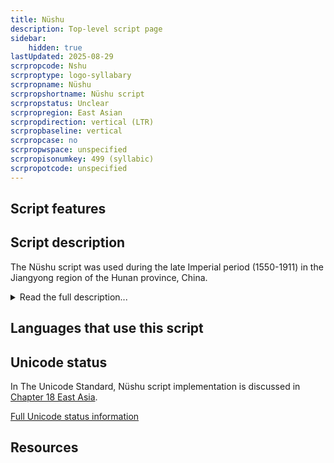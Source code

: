 ```yaml
---
title: Nüshu
description: Top-level script page
sidebar:
    hidden: true
lastUpdated: 2025-08-29
scrpropcode: Nshu
scrproptype: logo-syllabary
scrpropname: Nüshu
scrpropshortname: Nüshu script
scrpropstatus: Unclear
scrpropregion: East Asian
scrpropdirection: vertical (LTR)
scrpropbaseline: vertical
scrpropcase: no
scrpropwspace: unspecified
scrpropisonumkey: 499 (syllabic)
scrpropotcode: unspecified
---
```



## Script features

<ScriptInfo />

## Script description

The Nüshu script was used during the late Imperial period (1550-1911) in the Jiangyong region of the Hunan province, China.

<details>
<summary>Read the full description...</summary>The script is famous for being the only known writing system to have been invented and used exclusively by women. The word Nüshu literally means 'women's writing'. It was used for writing the Yang Zhuang language. (This language is also called 'Dong' or 'Tuhua'; the latter is a pejorative Han term implying a degenerate form of some superior language.)

During the Imperial period, women were not given access to education, and as a result, were largely illiterate. Their work centered around the home, and their social interactions tended to be with other women, which led to lifelong bonds of friendship, called _LaoTang_ or 'sworn sisterhood'. Groups of 'sisters' would regularly gather at one another's houses, and it is thought that this is how the script was disseminated. It is not known who created the script, or whether it was created by a single woman or a group. There is some debate as to whether Nüshu was borne of oppression from men and deliberately kept secret from them, or whether the men of that region simply were not interested in the affairs of women, but in any case, there have been very few men who became literate in the script.

Nüshu was used to exchange letters, to write stories, songs, poetry and laments, to embroider mottos onto clothing, and for "third day missives" - booklets given to new brides containing well-wishes and advice for their marriage. Texts tended to be written in verse form. The content of Nüshu texts centered, as would be expected, around women's day-to-day lives, interactions, and thoughts. Stories often contained a moral; more rarely, they were written in a coarse comic style that may only have been acceptable for women to use when male company was not present.

Between 1,800 and 2,000 characters are attested in Nüshu texts. There is some debate as to whether these all constitute unique characters or whether some are stylistic variants of others. Characters appear to have been based on simplified, italic forms of Chinese characters. The script is largely syllabic; that is, each character represents a phonetic syllable. Many words in the language are monosyllabic, so can be written with a single character. This has led to the idea that the script is logographic, but the characters are largely _syllographs_ because they contain only phonetic, not semantic content. They can be used to represent multiple homophonous words, irrespective of meaning. Some characters, however, are _logographs_; they represent particular concepts. These characters carry semantic, as opposed to phonetic, content so cannot be used to write homophonous words having different meanings. 

Nüshu characters are written using four types of stroke; dot, horizontal line, oblique slash, and arc. The script can be written in vertical columns from top to bottom, or in horizontal lines from left to right. 

With the advent of women's education in China in the 20th century, the need for an exclusive script diminished. In addition, it was suppressed by the occupying Japanese during the 1930s and 40s, and by the Red Guard during the 1960s. As a result, use has declined rapidly within the last century, and women no longer learn the script from their mothers and friends in the traditional manner. However, media attention since the 1980s has revived interest in the script, and there are some efforts to formally teach the script to girls in school.
</details>

## Languages that use this script

<WsList script='Nshu' wsMax='5' />

## Unicode status

In The Unicode Standard, Nüshu script implementation is discussed in [Chapter 18 East Asia](http://www.unicode.org/versions/latest/ch18.pdf).


[Full Unicode status information](/scrlang/unicode/nshu-unicode)

## Resources

<ScriptResources detailSummary='seemore' />

